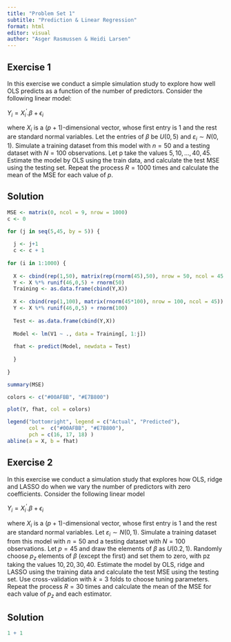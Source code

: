 ```yaml
---
title: "Problem Set 1"
subtitle: "Prediction & Linear Regression"
format: html
editor: visual
author: "Asger Rasmussen & Heidi Larsen"
---
```


## Exercise 1

In this exercise we conduct a simple simulation study to explore how well OLS predicts as a function of the number of predictors. Consider the following linear model:

$Y_i = X^{'}_i. \beta + \epsilon_i$

where $X_i$ is a $(p + 1)$-dimensional vector, whose first entry is $1$ and the rest are standard normal variables. Let the entries of $β$ be $U (0, 5)$ and $ε_i ∼ N (0, 1)$. Simulate a training dataset from this model with $n = 50$ and a testing dataset with $N = 100$ observations. Let p take the values $5, 10, . . . , 40, 45.$ Estimate the model by OLS using the train data, and calculate the test MSE using the testing set. Repeat the process $R = 1 000$ times and calculate the mean of the MSE for each value of $p$.

## Solution

```r
MSE <- matrix(0, ncol = 9, nrow = 1000)
c <- 0

for (j in seq(5,45, by = 5)) {
  
  j <- j+1
  c <- c + 1
  
for (i in 1:1000) {
  
  X <- cbind(rep(1,50), matrix(rep(rnorm(45),50), nrow = 50, ncol = 45, byrow = FALSE))
  Y <- X %*% runif(46,0,5) + rnorm(50)
  Training <- as.data.frame(cbind(Y,X))
  
  X <- cbind(rep(1,100), matrix(rnorm(45*100), nrow = 100, ncol = 45))
  Y <- X %*% runif(46,0,5) + rnorm(100)
  
  Test <- as.data.frame(cbind(Y,X))
  
  Model <- lm(V1 ~ ., data = Training[, 1:j])
  
  fhat <- predict(Model, newdata = Test)
  
  }
  
}

summary(MSE)

colors <- c("#00AFBB", "#E7B800")

plot(Y, fhat, col = colors)

legend("bottomright", legend = c("Actual", "Predicted"),
       col =  c("#00AFBB", "#E7B800"),
       pch = c(16, 17, 18) )
abline(a = X, b = fhat)
```

## Exercise 2

In this exercise we conduct a simulation study that explores how OLS, ridge and LASSO do when we vary the number of predictors with zero coefficients. Consider the following linear model

$Y_i = X^{'}_i. \beta + \epsilon_i$

where $X_i$ is a $(p + 1)$-dimensional vector, whose first entry is $1$ and the rest are standard normal variables. Let $ε_i ∼ N (0, 1)$. Simulate a training dataset from this model with $n = 50$ and a testing dataset with $N = 100$ observations. Let $p = 45$ and draw the elements of $β$ as $U (0.2, 1).$ Randomly choose $p_z$ elements of $β$ (except the first) and set them to zero, with pz taking the values $10, 20, 30, 40.$ Estimate the model by OLS, ridge and LASSO using the training data and calculate the test MSE using the testing set. Use cross-validation with $k = 3$ folds to choose tuning parameters. Repeat the process $R = 30$ times and calculate the mean of the MSE for each value of $p_z$ and each estimator.

## Solution

```r
1 + 1
```
